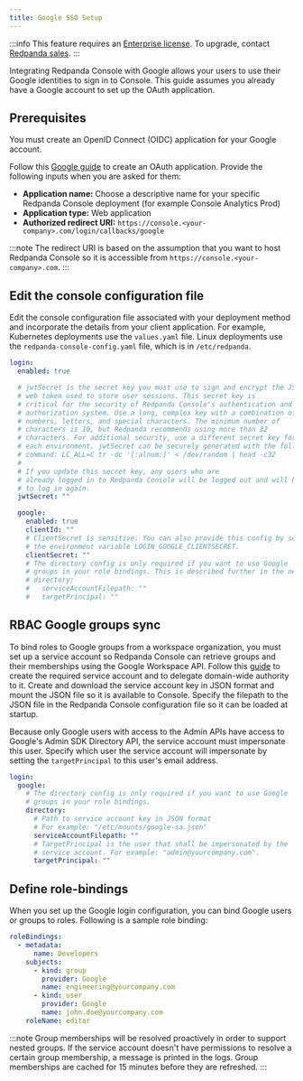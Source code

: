 ```yaml
---
title: Google SSO Setup
---
```


<head>
    <meta name="title" content="Google SSO Authentication in Redpanda Console | Redpanda Docs"/>
    <meta name="description" content="Configure authentication with external identity providers such as Google, GitHub or Okta in Redpanda Console."/>
</head>

:::info
This feature requires an [Enterprise license](../../../../get-started/licenses). To upgrade, contact [Redpanda sales](https://redpanda.com/try-redpanda?section=enterprise-cloud).
:::

Integrating Redpanda Console with Google allows your users to use their Google identities to sign in to Console.
This guide assumes you already have a Google account to set up the OAuth application.

## Prerequisites

You must create an OpenID Connect (OIDC) application for your Google account.

Follow this [Google guide](https://developers.google.com/identity/protocols/oauth2/openid-connect#appsetup) to create
an OAuth application. Provide the following inputs
when you are asked for them:

- **Application name:** Choose a descriptive name for your specific Redpanda Console deployment (for example Console Analytics Prod)
- **Application type:** Web application
- **Authorized redirect URI:** `https://console.<your-company>.com/login/callbacks/google`

:::note
The redirect URI is based on the assumption that you want to host Redpanda Console so it is accessible from
`https://console.<your-company>.com`.
:::

## Edit the console configuration file

Edit the console configuration file associated with your deployment method and incorporate the details from your client application. For example, Kubernetes deployments use the `values.yaml` file. Linux deployments use the `redpanda-console-config.yaml` file, which is in `/etc/redpanda`.

```yaml
login:
  enabled: true

  # jwtSecret is the secret key you must use to sign and encrypt the JSON 
  # web token used to store user sessions. This secret key is 
  # critical for the security of Redpanda Console's authentication and 
  # authorization system. Use a long, complex key with a combination of 
  # numbers, letters, and special characters. The minimum number of
  # characters is 10, but Redpanda recommends using more than 32
  # characters. For additional security, use a different secret key for 
  # each environment. jwtSecret can be securely generated with the following 
  # command: LC_ALL=C tr -dc '[:alnum:]' < /dev/random | head -c32
  #
  # If you update this secret key, any users who are 
  # already logged in to Redpanda Console will be logged out and will have 
  # to log in again.
  jwtSecret: ""

  google:
    enabled: true
    clientId: ""
    # ClientSecret is sensitive. You can also provide this config by setting
    # the environment variable LOGIN_GOOGLE_CLIENTSECRET.
    clientSecret: ""
    # The directory config is only required if you want to use Google
    # groups in your role bindings. This is described further in the next section.
    # directory:
    #   serviceAccountFilepath: ""
    #   targetPrincipal: ""
```

## RBAC Google groups sync

To bind roles to Google groups from a workspace organization, you must set up a service account so Redpanda Console can retrieve groups
and their memberships using the Google Workspace API. Follow this [guide](https://developers.google.com/admin-sdk/directory/v1/guides/delegation) 
to create the required service account and to delegate domain-wide authority to it. Create and download the service account key in JSON
format and mount the JSON file so it is available to Console. Specify
the filepath to the JSON file in the Redpanda Console configuration file so it can be loaded at startup.

Because only Google users with access to the Admin APIs have access to Google's
Admin SDK Directory API, the service account must impersonate this user. Specify which user the service account will impersonate
by setting the `targetPrincipal` to this user's email address.

```yaml
login:
  google:
    # The directory config is only required if you want to use Google
    # groups in your role bindings.
    directory:
      # Path to service account key in JSON format
      # For example: "/etc/mounts/google-sa.json"
      serviceAccountFilepath: ""
      # TargetPrincipal is the user that shall be impersonated by the
      # service account. For example: "admin@yourcompany.com".
      targetPrincipal: ""
```

## Define role-bindings

When you set up the Google login configuration, you can bind Google users or groups to roles. Following is a sample
role binding:

```yaml
roleBindings:
  - metadata:
      name: Developers
    subjects:
      - kind: group
        provider: Google
        name: engineering@yourcompany.com
      - kind: user
        provider: Google
        name: john.doe@yourcompany.com
    roleName: editor
```

:::note
Group memberships will be resolved proactively in order to support nested groups. If the service account doesn't have permissions
to resolve a certain group membership, a message is printed in the logs. Group memberships are cached for 15 minutes before
they are refreshed.
:::
